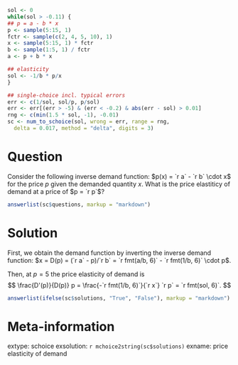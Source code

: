 ```{r data generation, echo = FALSE, results = "hide"}
sol <- 0
while(sol > -0.11) {
## p = a - b * x
p <- sample(5:15, 1)
fctr <- sample(c(2, 4, 5, 10), 1)
x <- sample(5:15, 1) * fctr
b <- sample(1:5, 1) / fctr
a <- p + b * x

## elasticity
sol <- -1/b * p/x
}

## single-choice incl. typical errors
err <- c(1/sol, sol/p, p/sol)
err <- err[(err > -5) & (err < -0.2) & abs(err - sol) > 0.01]
rng <- c(min(1.5 * sol, -1), -0.01)
sc <- num_to_schoice(sol, wrong = err, range = rng,
  delta = 0.017, method = "delta", digits = 3)
```


Question
========
Consider the following inverse demand function:
$p(x) = `r a` - `r b` \cdot x$
for the price $p$ given the demanded quantity $x$.
What is the price elastiticy of demand at a price of
$p = `r p`$?

```{r questionlist, echo = FALSE, results = "asis"}
answerlist(sc$questions, markup = "markdown")
```


Solution
========
First, we obtain the demand function by inverting the
inverse demand function:
$x = D(p) = (`r a` - p)/`r b` = `r fmt(a/b, 6)` - `r fmt(1/b, 6)` \cdot p$.

Then, at $p = 5$ the price elasticity of demand is
$$
\frac{D'(p)}{D(p)} p = \frac{-`r fmt(1/b, 6)`}{`r x`} `r p` = `r fmt(sol, 6)`.
$$

```{r solutionlist, echo = FALSE, results = "asis"}
answerlist(ifelse(sc$solutions, "True", "False"), markup = "markdown")
```


Meta-information
================
extype: schoice
exsolution: `r mchoice2string(sc$solutions)`
exname: price elasticity of demand
